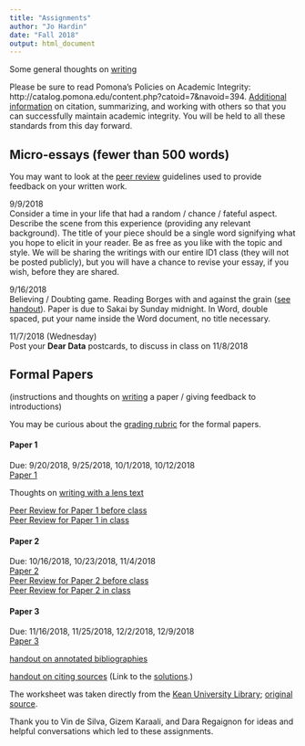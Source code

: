 ```yaml
---
title: "Assignments"
author: "Jo Hardin"
date: "Fall 2018"
output: html_document
---
```



Some general thoughts on [writing](../ID1/writing.html)

Please be sure to read Pomona’s Policies on Academic Integrity: http://catalog.pomona.edu/content.php?catoid=7&navoid=394. [Additional information](../ID1/Academic_Integrity.doc) on citation, summarizing, and working with others so that you can successfully maintain academic integrity. You will be held to all these standards from this day forward.


## Micro-essays  (fewer than 500 words)

You may want to look at the [peer review](../ID1/ID1 micro peer.pdf) guidelines used to provide feedback on your written work.


9/9/2018  
Consider a time in your life that had a random / chance / fateful aspect.  Describe the scene from this experience (providing any relevant background).  The title of your piece should be a single word signifying what you hope to elicit in your reader.  Be as free as you like with the topic and style.  We will be sharing the writings with our entire ID1 class (they will not be posted publicly), but you will have a chance to revise your essay, if you wish, before they are shared.


9/16/2018  
Believing / Doubting game.  Reading Borges with and against the grain ([see handout](../ID1/ID1 withagainst.pdf)).  Paper is due to Sakai by Sunday midnight.  In Word, double spaced, put your name inside the Word document, no title necessary.



11/7/2018 (Wednesday)  
Post your **Dear Data** postcards, to discuss in class on 11/8/2018

 
<!---
3. Find a poll (from a national newspaper, a college newspaper, a website you frequent…) and try to get as much information as you can about the poll (Who they asked, What they asked, Who funded it,…)  Then ask as many questions as you can about the poll (How do they know that? How were the people selected? Who did they miss?...)  I simply want the poll, information about the poll, and the questions you have about it.  This does not need to be written up in a “paper” type manner.  Just lists/bullet points are fine.  If you are having trouble finding a poll, check out USA Today’s Snapshots: http://www.usatoday.com/news/snapshot.htm (Due Thursday 10/14/10)

 

4.  Library Assignment: Find two articles about a particular treatment (drug, etc.) for a given disease or medical condition.  One of the articles must be from a peer-reviewed journal (for example, The Journal of the American Medical Association, The Lancet, or The New England Journal of Medicine).  The other article must be something from the mainstream press.  You can find the second article on-line, but it has to also exist in paper (for example, it’s okay if you get it from the NY Times on-line, but you should be able to tell me the date it appeared in print in the NY Times.)  The articles should discuss the same disease or medical condition, and ideally they’ll also discuss the exact same treatment and study (this will make your life easier in about a month.) 

Your assignment is to simply give me a copy of the articles and summarize the treatment given for the disease or medical condition.  Also, you must give the complete citation (note: good idea to look up how to cite in your Hacker guide) for each of the articles. (due Thursday 10/28/10)

Note 1:  You want your medical article to be a review article.  Think of it as the current state of treatment with respect to that disease.  You want the authors to have looked at many studies and to have summarized them for you.

Note 2:  For many diseases, there will be a leading journal in a particular field.  If you know you are interested in a particular disease, contact Kate or Professor Hardin for ideas of good journals.

Note 3: Some possible diseases are (but feel free to think outside the box!!):

Ascariasis

Leishmaniasis

Aspergillosis

Malaria

Botulism

Onchocerciasis

Cardiovascular disease

Pertussis

Cholera

Plague

Creutzfeldt-Jacob disease

Poliomyelitis

Dengue Fever

Salmonellosis

Diabetes Mellitus

SARS

Dracunculiasis

Schistosomiasis

Ebola

Shigellosis

Giardiasis

Staphylococcal diseases

Hansen Disease

Syphilis

Hepatitis (A, B, or C)

Tuberculosis

Inuenza

Typhoid fever

Legionellosis

Yellow fever

 

5. Paper workshop (more on the assignment later).

--->

 

<!--- 
## Moderately formal Papers 
(These papers should be written using formal paper guidelines: argue a succinct idea, no contractions, etc., but they are short and should be a fun way for you to express what you think about the situation at hand.)


1. Assume you are on the jury in the movie 12 Angry Men .  At what point are you convinced that there is reasonable doubt [never is an okay answer, as long as you make an argument]? (~2 pages,  due Thursday 12/2/10, 5pm)

2. Assume you are on the jury for people vs. Simpson .  At what point are you convinced that there is reasonable doubt [never is an okay answer, as long as you make an argument]?  (~2 pages,  due Thursday 12/9/10, 5pm)

--->
 

## Formal Papers
(instructions and thoughts on [writing](../ID1/writing.html) a paper / giving feedback to introductions)

You may be curious about the [grading rubric](../ID1/grading rubric.pdf) for the formal papers.


#### Paper 1  
Due: 9/20/2018, 9/25/2018, 10/1/2018, 10/12/2018  
[Paper 1](../ID1/ID1 Essay1.pdf)  

Thoughts on [writing with a lens text](../ID1/lens.pdf)

[Peer Review for Paper 1 before class](../ID1/ID1 Essay1 peer.pdf)  
[Peer Review for Paper 1 in class](../ID1/ID1 Essay1 peer inclass.pdf)  


#### Paper 2  
Due: 10/16/2018, 10/23/2018, 11/4/2018  
[Paper 2](../ID1/ID1 Essay2.pdf)  
[Peer Review for Paper 2 before class](../ID1/ID1 Essay2 peer.pdf)  
[Peer Review for Paper 2 in class](../ID1/ID1 Essay2 peer inclass.pdf)  


#### Paper 3  
Due: 11/16/2018, 11/25/2018, 12/2/2018, 12/9/2018  
[Paper 3](../ID1/ID1 Essay3.pdf)  

[handout on annotated bibliographies](../ID1/ID1 annotated bib.pdf) 

[handout on citing sources](../ID1/ID1 citing.pdf)  (Link to the   [solutions](https://www.kean.edu/~library/handouts/Answer_Guide_Citing_Sources_Avoiding_Plagiarism_Scenarios.pdf).)    

The worksheet was taken directly from the [Kean University Library](http://libguides.kean.edu/Library); [original source](https://www.kean.edu/~library/handouts/Citing_Sources_Avoiding_Plagiarism_Scenarios.pdf).

<!--- 

1. Paper assignment (5-6 ish pages, choose one topic from list below):   Note that all your arguments should be based on the readings.  Appropriate references should be given using APA format.

 

* Discuss how the theme of free will plays similar or different roles in Rosencrantz and Guildenstern are Dead and “How Much Shall We Bet?”, Cosmicomics.

 

* In “The Babylon Lottery” Borges suggests ways of decision making in every day life.  How do his suggestions change as the lottery becomes more extreme and integrated into our/their lives?  As the story progresses, does rational decision making become possible or impossible? [you might include your take on what “rational decision making” is]

 

 * To Dostoevsky, what is “fate,” and how does it differ from “chance?”  How do fate and chance affect characters’ decisions throughout the novel? 

 

 * Compare two different gamblers from The Gambler.  In what ways are they similar or different with respect to their motivation and/or destinies?  You may want to consider characteristics such as gender, nationality, age,…  [You may not compare Granny with Alexey.]

 

 * A topic of your choice dealing with the fiction stories we have read in class.  If you choose this option, you must meet with me at least one day before the topic is due so that I can approve your topic.

 

 Dates are:

            Introduction and Main Ideas  (due Monday, 5pm  9/27/10)

            Comments on at least 3 other introductions (due Thursday, 5pm  9/30/10)

            First complete version (due Monday, 10/4/10 )

            Comments back Thursday 10/7/10 

            Revised paper (due Tuesday, 10/12/10)

 

 

2. Paper assignment (4-5 pages).  You should write on one of the following prompts.  Note, again your arguments should be based on the readings from class.  It’s okay to bring in outside sources, but they must be referenced, and the majority of your arguments should be based on readings from class.

 

*  In the movie Magic Town, Rip Smith polls the citizens of Grandview which, apparently, is a good representation of the entire US.  Let’s agree that the movie is accurate when it says that Grandview has the same proportion of men/women, farmers, democrats/republicans, etc. as in the US.  Even before the citizens find out that Grandview is being used as a “mathematical miracle,” Rip should not have been able to obtain the results he did.  Argue the previous statement using at least three of what you think are the most important reasons.  Feel free to use outside readings (from class or that you find elsewhere).

 

 

*  On Nov 3, 1948 the Chicago Tribune printed a front page headline, “Dewey Beats Truman.”  Describe what happened to make the Tribune print such a mistake (use credible sources for your background material, and be sure to cite them).  If you could change only one thing prior to the election (in the hopes of getting the results right), what would it be?  Use the readings from class and/or outside readings to base your argument.

 

*  In the internet age, we think that all information is at our fingertips.  But contrary to common thought, accurate public opinion is very difficult to obtain.  Discuss the problems with past and current survey methods and argue for an ideal information-gathering model.  That is, how can we best improve?  What statistical principles are invoked?  

 

*  A topic of your choice dealing with the readings from this section.  If you choose this option, you must meet with me at least one day before the abstract is due so that I can approve your topic.

 

 

Dates are:

            Abstract  (due Thursday 10/21/10)  (to your drop box, not the forum)

            First complete version (due Monday 10/25/10)

            In class peer editing 10/26/10

            Peer edits back Monday 11/1/10  NOON

            Meet with Professor Hardin Tues 11/2 – Fri 11/5

            Revised paper (due Tuesday 11/9/10), 5pm     

3. Research Paper assignment (7-10 pages).  Your paper will be on a particular treatment (or treatments) of a disease or condition that you choose.  Assignment

 

Prompt: Your roommate (or anyone else) has disease / condition X and is considering treatment Y.  Advise.  [ The idea of the paper is to commit to a suggestion based on what you’ve read about the disease and treatment.  Would you take it?  Would you advise someone else to take it? ]

 

Handout on finding background sources 

 

Dates are:

            Topic & Annotated Bibliography  (due Tuesday 11/16/10)

            First complete version (due Tuesday 11/23/10)

            Revised paper (due Tuesday 12/07/10)         

 
--->

Thank you to Vin de Silva, Gizem Karaali, and Dara Regaignon for ideas and helpful conversations which led to these assignments.
 

 